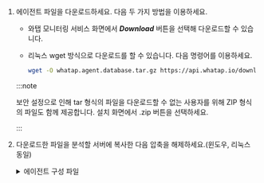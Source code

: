 1. 에이전트 파일을 다운로드하세요. 다음 두 가지 방법을 이용하세요.

    * 와탭 모니터링 서비스 화면에서 ***Download*** 버튼을 선택해 다운로드할 수 있습니다.

    * 리눅스 wget 방식으로 다운로드를 할 수 있습니다. 다음 명령어를 이용하세요.

      ```bash
      wget -O whatap.agent.database.tar.gz https://api.whatap.io/download/agent/whata.agent.database.tar.gz
      ```

    :::note

    보안 설정으로 인해 tar 형식의 파일을 다운로드할 수 없는 사용자를 위해 ZIP 형식의 파일도 함께 제공합니다. 설치 화면에서 <UI>.zip</UI> <Cmdname sid="download" className="uitext" /> 버튼을 선택하세요.

    :::

1. 다운로드한 파일을 분석할 서버에 복사한 다음 압축을 해제하세요.(윈도우, 리눅스 동일)

    <details>
    <summary>에이전트 구성 파일</summary>

    <Xclude product='cubrid'>

    | 파일명 | 설명 |
    | -- | ---|
    | *whatap.conf* | 데이터베이스 서버의 데이터를 수집하는 수집 서버의 주소와 서버의 프로젝트 액세스 키를 입력하는 파일입니다. 에이전트 설정에 관한 자세한 내용은 [다음 문서](agent-settings)를 참조하세요. |
    | *alert/alert.conf* | 수집하는 모니터링 항목에 임계치를 설정하는 파일입니다. 임계치를 초과하는 경우 알림 이벤트가 발생합니다. |
    | *scripts/* | 원격으로 sql 스크립트를 실행할 수 있는 스크립트들을 모아둔 디렉터리입니다. |
    | *ps.sh* | 프로세스 아이디를 읽어 오는 스크립트입니다. 에이전트 프로세스를 종료할 때 해당 아이디를 참고합니다. |
    | *stop.sh* | 에이전트 프로세스를 종료할 때 사용하는 스크립트입니다. |
    | *uid.sh* (*uid.bat*) | 데이터베이스 접속 정보를 조합하여 암호화된 UID를 생성하기 위한 쉘 스크립트 파일입니다. *db.user* 파일을 생성합니다. 최초 한 번만 설정해두면 암호화된 UID를 통해 모니터링 대상 데이터베이스 서버로부터 데이터 수집을 진행합니다.<br/>모니터링용 계정 생성에 관한 자세한 내용은 [다음 문서](install-agent#uid)를 참조하세요.|
    | *start.sh* (*start.bat*) | 에이전트 실행을 위한 쉘 스크립트 파일입니다. 에이전트를 실행하면 데이터베이스 서버의 모니터링 정보를 수집하기 시작합니다. |
    | *startd.sh* (*startd.bat*) | 에이전트 실행을 위한 쉘 스크립트 파일로 백그라운드로 실행할 수 있습니다. |
    | *whatap.agent.dbx-`X.Y.Z`.jar* | Tracer 프로그램, 데이터베이스 서버의 정보를 수집하고, 수집한 정보를 서버로 전송하는 프로그램입니다. |
    | *jdbc* | 데이터베이스 서버 연결을 위해 참조하는 라이브러리들을 모아두는 디렉터리입니다. 에이전트와 데이터베이스 서버의 연결을 위한 라이브러리를 직접 다운로드해 java의 classpath 옵션에 경로를 설정하여 사용합니다. |
    | *xos/* | 데이터베이스 서버의 프로세스 사용량을 모니터링할 수 있는 부가 옵션 에이전트가 포함된 디렉터리입니다. |
    | ⎿ *xos.conf* | 데이터베이스 서버의 프로세스 사용량 데이터를 수집 및 데이터 전송을 위한 에이전트 서버의 주소와 통신 포트를 입력하는 파일입니다. |
    | <sup>*</sup> <em>xcub/</em> | CUBRID 데이터베이스의 SQL 텍스트 수집과 지표 계산을 수행하는 부가 에이전트 파일이 들어있는 디렉터리입니다. |
    | ⎿ <sup>*</sup> <em>xcub.conf</em>| CUBRID 데이터베이스 및 부가 에이전트 연결 정보를 입력하는 파일입니다. |

    :::note

    <sup>*</sup>: <em>xcub</em> 경로의 파일은 CUBRID 모니터링을 위한 전용 파일입니다. 

    :::

    </Xclude>

    <InDoc product='cubrid'>

    | 파일명 | 설명 |
    | -- | ---|
    | *whatap.conf* | 데이터베이스 서버의 데이터를 수집하는 수집 서버의 주소와 서버의 프로젝트 액세스 키를 입력하는 파일입니다. 에이전트 설정에 관한 자세한 내용은 [다음 문서](agent-settings)를 참조하세요. |
    | *alert/alert.conf* | 수집하는 모니터링 항목에 임계치를 설정하는 파일입니다. 임계치를 초과하는 경우 알림 이벤트가 발생합니다. |
    | *scripts/* | 원격으로 sql 스크립트를 실행할 수 있는 스크립트들을 모아둔 디렉터리입니다. |
    | ⎿ *ps.sh* | 프로세스 아이디를 읽어 오는 스크립트입니다. 에이전트 프로세스를 종료할 때 해당 아이디를 참고합니다. |
    | ⎿ *stop.sh* | 에이전트 프로세스를 종료할 때 사용하는 스크립트입니다. |
    | ⎿ *uid.sh* (*uid.bat*) | 데이터베이스 접속 정보를 조합하여 암호화된 UID를 생성하기 위한 쉘 스크립트 파일입니다. *db.user* 파일을 생성합니다. 최초 한 번만 설정해두면 암호화된 UID를 통해 모니터링 대상 데이터베이스 서버로부터 데이터 수집을 진행합니다.<br/>모니터링용 계정 생성에 관한 자세한 내용은 [다음 문서](install-agent)를 참조하세요.|
    | ⎿ *start.sh* (*start.bat*) | 에이전트 실행을 위한 쉘 스크립트 파일입니다. 에이전트를 실행하면 데이터베이스 서버의 모니터링 정보를 수집하기 시작합니다. |
    | ⎿ *startd.sh* (*startd.bat*) | 에이전트 실행을 위한 쉘 스크립트 파일로 백그라운드로 실행할 수 있습니다. |
    | *whatap.agent.dbx-`X.Y.Z`.jar* | Tracer 프로그램, 데이터베이스 서버의 정보를 수집하고, 수집한 정보를 서버로 전송하는 프로그램입니다. |
    | *jdbc* | 데이터베이스 서버 연결을 위해 참조하는 라이브러리들을 모아두는 디렉터리입니다. 에이전트와 데이터베이스 서버의 연결을 위한 라이브러리를 직접 다운로드해 java의 classpath 옵션에 경로를 설정하여 사용합니다. |
    | *xos/* | 데이터베이스 서버의 프로세스 사용량을 모니터링할 수 있는 부가 옵션 에이전트가 포함된 디렉터리입니다. |
    | ⎿ *xos.conf* | 데이터베이스 서버의 프로세스 사용량 데이터를 수집 및 데이터 전송을 위한 에이전트 서버의 주소와 통신 포트를 입력하는 파일입니다. |
    | *xcub/* | SQL 텍스트 수집과 지표 계산을 수행하는 부가 에이전트 파일이 들어있는 디렉터리입니다. 데이터베이스 서버에 설치해야 합니다.<br/>* CUBRID 모니터링을 위한 부가 에이전트를 위한 디렉터리입니다. |
    | ⎿ *xcub.conf*| 데이터베이스 및 부가 에이전트 연결 정보를 입력하는 파일 입니다.<br/>* CUBRID 모니터링을 위한 부가 에이전트의 설정 파일입니다. 자세한 내용은 [다음 문서](agent-xcub-settings)를 참조하세요. |

    </InDoc>

    </details>